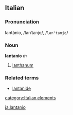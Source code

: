 ==Italian==
===Pronunciation===
lantànio, /lanˈtanjo/, /<tt>lan"tanjo</tt>/
===Noun===
'''lantanio''' ''m''

# [[lanthanum]]

===Related terms===
*[[lantanide]]

[[category:Italian elements]]

[[ja:lantanio]]